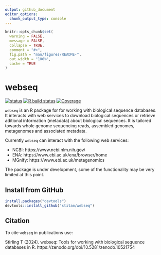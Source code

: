 ```yaml
---
output: github_document
editor_options: 
  chunk_output_type: console
---
```

<!-- README.md is generated from README.Rmd. Please edit that file -->

```r
knitr::opts_chunk$set(
  warning = FALSE, 
  message = FALSE,
  collapse = TRUE,
  comment = "#>",
  fig.path = "man/figures/README-",
  out.width = "100%",
  cache = TRUE
)
```
# webseq

<!-- badges: start -->

[![status](https://www.repostatus.org/badges/latest/active.svg)](https://www.repostatus.org/#active)
[![R build status](https://github.com/stitam/webseq/workflows/R-CMD-check/badge.svg)](https://github.com/stitam/webseq/actions)
[![Coverage](https://codecov.io/github/stitam/webseq/coverage.svg?branch=master)](https://codecov.io/gh/stitam/webseq/branch/master) 

`webseq` is an R package for for working with biological sequence databases. It interacts with web services to download biological sequences or retrieve aditional information (metadata) about biological sequences. It is tailored towards whole genome sequencing reads, assembled genomes, metagenomes and associated metadata. 

Currently `webseq` can interact with the following web services:

* NCBI: https://www.ncbi.nlm.nih.gov/
* ENA: https://www.ebi.ac.uk/ena/browser/home
* MGnify: https://www.ebi.ac.uk/metagenomics

The package is under development, some of the functionality may be very limited at this point.

## Install from GitHub

```r
install.packages("devtools")
devtools::install_github("stitam/webseq")
```

## Citation

To cite `webseq` in publications use:

Stirling T (2024). webseq:  Tools for working with biological sequence databases in R. https://zenodo.org/doi/10.5281/zenodo.10521754


